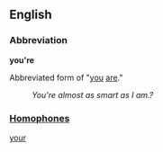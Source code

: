 ==English==

===Abbreviation===
'''you're''' 

Abbreviated form of "[[you]] [[are]]." 
:''You're almost as smart as I am.?'' 

===[[Homophone]]s===

[[your]]